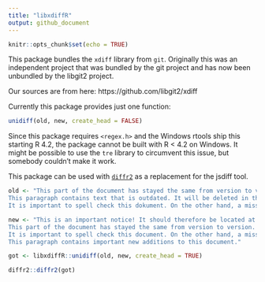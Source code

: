 ```yaml
---
title: "libxdiffR"
output: github_document
---
```


```r
knitr::opts_chunk$set(echo = TRUE)
```

This package bundles the `xdiff` library from `git`. Originally this was an independent project that was bundled by the git project and has now been unbundled by the libgit2 project.

Our sources are from here: https://github.com/libgit2/xdiff

Currently this package provides just one function: 
```r
unidiff(old, new, create_head = FALSE)
```

Since this package requires `<regex.h>` and the Windows rtools ship this starting R 4.2, the package cannot be built with R < 4.2 on Windows. It might be possible to use the `tre` library to circumvent this issue, but somebody couldn't make it work.

This package can be used with [`diffr2`](https://github.com/JanMarvin/diffr2) as a replacement for the jsdiff tool.

```r

old <- "This part of the document has stayed the same from version to version.  It shouldn't be shown if it doesn't change.  Otherwise, that would not be helping to compress the size of the changes.
This paragraph contains text that is outdated. It will be deleted in the near future.
It is important to spell check this dokument. On the other hand, a misspelled word isn't the end of the world. Nothing in the rest of this paragraph needs to be changed. Things can be added after it."

new <- "This is an important notice! It should therefore be located at the beginning of this document!
This part of the document has stayed the same from version to version.  It shouldn't be shown if it doesn't change.  Otherwise, that would not be helping to compress the size of the changes.
It is important to spell check this document. On the other hand, a misspelled word isn't the end of the world. Nothing in the rest of this paragraph needs to be changed. Things can be added after it.
This paragraph contains important new additions to this document."

got <- libxdiffR::unidiff(old, new, create_head = TRUE)

diffr2::diffr2(got)
```
